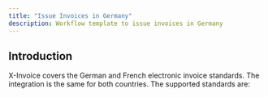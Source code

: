 ```yaml
---
title: "Issue Invoices in Germany"
description: Workflow template to issue invoices in Germany
---
```


## Introduction

X-Invoice covers the German and French electronic invoice standards. The integration is the same for both countries. The supported standards are:
